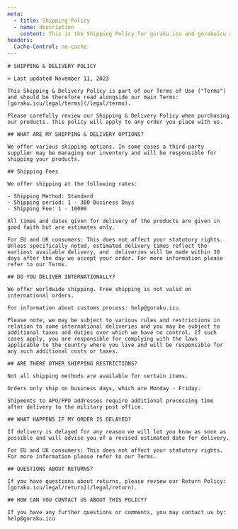 ```yaml
---
meta:
  - title: Shipping Policy
  - name: description
    content: This is the Shipping Policy for goraku.icu and gorakuicu apps.
headers:
  Cache-Control: no-cache
---
```



<CommonLayout>
  <article className="prose dark:prose-invert">

    # SHIPPING & DELIVERY POLICY

    > Last updated November 11, 2023

    This Shipping & Delivery Policy is part of our Terms of Use ("Terms") and should be therefore read alongside our main Terms: [goraku.icu/legal/terms](/legal/terms).

    Please carefully review our Shipping & Delivery Policy when purchasing our products. This policy will apply to any order you place with us.

    ## WHAT ARE MY SHIPPING & DELIVERY OPTIONS?

    We offer various shipping options. In some cases a third-party supplier may be managing our inventory and will be responsible for shipping your products.

    ## Shipping Fees

    We offer shipping at the following rates:

    - Shipping Method: Standard
    - Shipping period: 1 - 300 Business Days
    - Shipping Fee: 1 - 10000

    All times and dates given for delivery of the products are given in good faith but are estimates only.

    For EU and UK consumers: This does not affect your statutory rights. Unless specifically noted, estimated delivery times reflect the earliest available delivery, and  deliveries will be made within 30 days after the day we accept your order. For more information please refer to our Terms.

    ## DO YOU DELIVER INTERNATIONALLY?

    We offer worldwide shipping. Free shipping is not valid on international orders.

    For information about customs process: help@goraku.icu

    Please note, we may be subject to various rules and restrictions in relation to some international deliveries and you may be subject to additional taxes and duties over which we have no control. If such cases apply, you are responsible for complying with the laws applicable to the country where you live and will be responsible for any such additional costs or taxes.

    ## ARE THERE OTHER SHIPPING RESTRICTIONS?

    Not all shipping methods are available for certain items.

    Orders only ship on business days, which are Monday - Friday.

    Shipments to APO/FPO addresses require additional processing time after delivery to the military post office.

    ## WHAT HAPPENS IF MY ORDER IS DELAYED?

    If delivery is delayed for any reason we will let you know as soon as possible and will advise you of a revised estimated date for delivery.

    For EU and UK consumers: This does not affect your statutory rights. For more information please refer to our Terms.

    ## QUESTIONS ABOUT RETURNS?

    If you have questions about returns, please review our Return Policy: [goraku.icu/legal/return](/legal/return).

    ## HOW CAN YOU CONTACT US ABOUT THIS POLICY?

    If you have any further questions or comments, you may contact us by: help@goraku.icu

  </article>
</CommonLayout>
